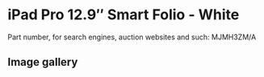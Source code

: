 
# iPad Pro 12.9″ Smart Folio - White

Part number, for search engines, auction websites and such: MJMH3ZM/A

## Image gallery

<div style={{ width: "768px" }}>
  <GalleryComponent
    images={[
      {
        original: "/everysource/MJMH3.webp",
        thumbnail: "/everypreview/MJMH3.webp",
      },
      {
        original: "/everysource/MJMH3_AV1.webp",
        thumbnail: "/everypreview/MJMH3_AV1.webp",
      },
      {
        original: "/everysource/MJMH3_AV2.webp",
        thumbnail: "/everypreview/MJMH3_AV2.webp",
      },
      {
        original: "/everysource/MJMH3_AV3.webp",
        thumbnail: "/everypreview/MJMH3_AV3.webp",
      },
      {
        original: "/everysource/MJMH3_AV4.webp",
        thumbnail: "/everypreview/MJMH3_AV4.webp",
      }
    ]}
  />
</div>